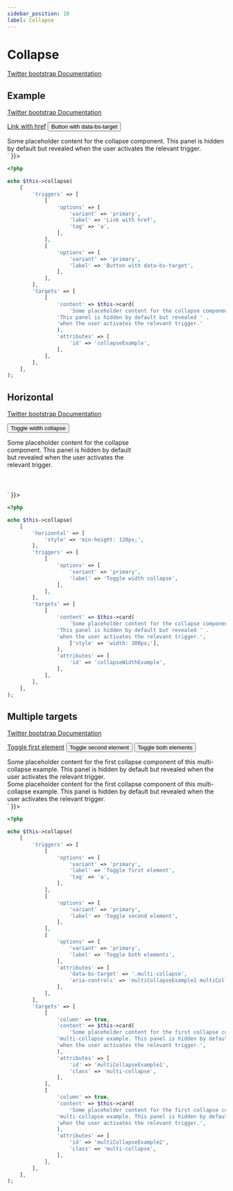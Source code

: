 ```yaml
---
sidebar_position: 10
label: Collapse
---
```



# Collapse

[Twitter bootstrap Documentation](https://getbootstrap.com/docs/5.3/components/collapse/)

## Example

[Twitter bootstrap Documentation](https://getbootstrap.com/docs/5.3/components/collapse/#example)

<Tabs>
<TabItem value="result" label="Result" default>
  <HtmlCode bootstrapVersion="5.3">
      <div dangerouslySetInnerHTML={{ __html: `<p>
    <a aria-controls="collapseExample" aria-expanded="false" class="btn btn-primary" data-bs-toggle="collapse" href="#collapseExample" role="button">Link with href</a>
    <button aria-controls="collapseExample" aria-expanded="false" class="btn btn-primary" data-bs-target="#collapseExample" data-bs-toggle="collapse" name="button" type="button" value="">Button with data-bs-target</button>
</p>
<div class="collapse" id="collapseExample">
    <div class="card">
        <div class="card-body">
            Some placeholder content for the collapse component. This panel is hidden by default but revealed when the user activates the relevant trigger.
        </div>
    </div>
</div>` }}></div>
  </HtmlCode>
</TabItem>
<TabItem value="source" label="Source">

```php
<?php

echo $this->collapse(
    [
        'triggers' => [
            [
                'options' => [
                    'variant' => 'primary',
                    'label' => 'Link with href',
                    'tag' => 'a',
                ],
            ],
            [
                'options' => [
                    'variant' => 'primary',
                    'label' => 'Button with data-bs-target',
                ],
            ],
        ],
        'targets' => [
            [
                'content' => $this->card(
                    'Some placeholder content for the collapse component. ' .
                'This panel is hidden by default but revealed ' .
                'when the user activates the relevant trigger.'
                ),
                'attributes' => [
                    'id' => 'collapseExample',
                ],
            ],
        ],
    ],
);
```

</TabItem>
</Tabs>

## Horizontal

[Twitter bootstrap Documentation](https://getbootstrap.com/docs/5.3/components/collapse/#horizontal)

<Tabs>
<TabItem value="result" label="Result" default>
  <HtmlCode bootstrapVersion="5.3">
      <div dangerouslySetInnerHTML={{ __html: `<p><button aria-controls="collapseWidthExample" aria-expanded="false" class="btn btn-primary" data-bs-target="#collapseWidthExample" data-bs-toggle="collapse" name="button" type="button" value="">Toggle width collapse</button></p>
<div style="min-height: 120px;">
    <div class="collapse collapse-horizontal" id="collapseWidthExample">
        <div class="card" style="width: 300px;">
            <div class="card-body">
                Some placeholder content for the collapse component. This panel is hidden by default but revealed when the user activates the relevant trigger.
            </div>
        </div>
    </div>
</div>` }}></div>
  </HtmlCode>
</TabItem>
<TabItem value="source" label="Source">

```php
<?php

echo $this->collapse(
    [
        'horizontal' => [
            'style' => 'min-height: 120px;',
        ],
        'triggers' => [
            [
                'options' => [
                    'variant' => 'primary',
                    'label' => 'Toggle width collapse',
                ],
            ],
        ],
        'targets' => [
            [
                'content' => $this->card(
                    'Some placeholder content for the collapse component. ' .
                'This panel is hidden by default but revealed ' .
                'when the user activates the relevant trigger.',
                    ['style' => 'width: 300px;'],
                ),
                'attributes' => [
                    'id' => 'collapseWidthExample',
                ],
            ],
        ],
    ],
);
```

</TabItem>
</Tabs>

## Multiple targets

[Twitter bootstrap Documentation](https://getbootstrap.com/docs/5.3/components/collapse/#multiple-targets)

<Tabs>
<TabItem value="result" label="Result" default>
  <HtmlCode bootstrapVersion="5.3">
      <div dangerouslySetInnerHTML={{ __html: `<p>
    <a aria-controls="multiCollapseExample1" aria-expanded="false" class="btn btn-primary" data-bs-toggle="collapse" href="#multiCollapseExample1" role="button">Toggle first element</a>
    <button aria-controls="multiCollapseExample2" aria-expanded="false" class="btn btn-primary" data-bs-target="#multiCollapseExample2" data-bs-toggle="collapse" name="button" type="button" value="">Toggle second element</button>
    <button aria-controls="multiCollapseExample1 multiCollapseExample2" aria-expanded="false" class="btn btn-primary" data-bs-target=".multi-collapse" data-bs-toggle="collapse" name="button" type="button" value="">Toggle both elements</button>
</p>
<div class="row">
    <div class="col">
        <div class="collapse multi-collapse" id="multiCollapseExample1">
            <div class="card">
                <div class="card-body">
                    Some placeholder content for the first collapse component of this multi-collapse example. This panel is hidden by default but revealed when the user activates the relevant trigger.
                </div>
            </div>
        </div>
    </div>
    <div class="col">
        <div class="collapse multi-collapse" id="multiCollapseExample2">
            <div class="card">
                <div class="card-body">
                    Some placeholder content for the first collapse component of this multi-collapse example. This panel is hidden by default but revealed when the user activates the relevant trigger.
                </div>
            </div>
        </div>
    </div>
</div>` }}></div>
  </HtmlCode>
</TabItem>
<TabItem value="source" label="Source">

```php
<?php

echo $this->collapse(
    [
        'triggers' => [
            [
                'options' => [
                    'variant' => 'primary',
                    'label' => 'Toggle first element',
                    'tag' => 'a',
                ],
            ],
            [
                'options' => [
                    'variant' => 'primary',
                    'label' => 'Toggle second element',
                ],
            ],
            [
                'options' => [
                    'variant' => 'primary',
                    'label' => 'Toggle both elements',
                ],
                'attributes' => [
                    'data-bs-target' => '.multi-collapse',
                    'aria-controls' => 'multiCollapseExample1 multiCollapseExample2',
                ],
            ],
        ],
        'targets' => [
            [
                'column' => true,
                'content' => $this->card(
                    'Some placeholder content for the first collapse component of this ' .
                'multi-collapse example. This panel is hidden by default but revealed ' .
                'when the user activates the relevant trigger.',
                ),
                'attributes' => [
                    'id' => 'multiCollapseExample1',
                    'class' => 'multi-collapse',
                ],
            ],
            [
                'column' => true,
                'content' => $this->card(
                    'Some placeholder content for the first collapse component of this ' .
                'multi-collapse example. This panel is hidden by default but revealed ' .
                'when the user activates the relevant trigger.',
                ),
                'attributes' => [
                    'id' => 'multiCollapseExample2',
                    'class' => 'multi-collapse',
                ],
            ],
        ],
    ],
);
```

</TabItem>
</Tabs>

